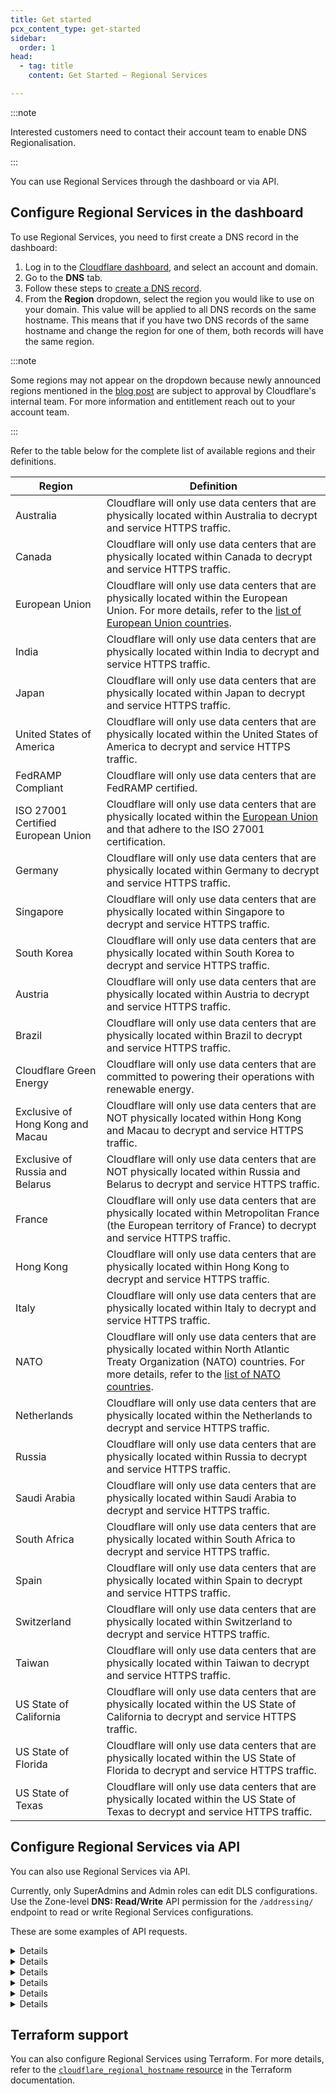 ```yaml
---
title: Get started
pcx_content_type: get-started
sidebar:
  order: 1
head:
  - tag: title
    content: Get Started — Regional Services

---
```



:::note


Interested customers need to contact their account team to enable DNS Regionalisation.


:::

You can use Regional Services through the dashboard or via API.

## Configure Regional Services in the dashboard

To use Regional Services, you need to first create a DNS record in the dashboard:

1. Log in to the [Cloudflare dashboard](https://dash.cloudflare.com/), and select an account and domain.
2. Go to the **DNS** tab.
3. Follow these steps to [create a DNS record](/dns/manage-dns-records/how-to/create-dns-records/).
4. From the **Region** dropdown, select the region you would like to use on your domain. This value will be applied to all DNS records on the same hostname. This means that if you have two DNS records of the same hostname and change the region for one of them, both records will have the same region.

:::note


Some regions may not appear on the dropdown because newly announced regions mentioned in the [blog post](https://blog.cloudflare.com/expanding-regional-services-configuration-flexibility-for-customers) are subject to approval by Cloudflare's internal team. For more information and entitlement reach out to your account team.


:::

Refer to the table below for the complete list of available regions and their definitions.

| Region                             | Definition                                                                                                                                                                                                                                         |
| ---------------------------------- | -------------------------------------------------------------------------------------------------------------------------------------------------------------------------------------------------------------------------------------------------- |
| Australia                          | Cloudflare will only use data centers that are physically located within Australia to decrypt and service HTTPS traffic.                                                                                                                           |
| Canada                             | Cloudflare will only use data centers that are physically located within Canada to decrypt and service HTTPS traffic.                                                                                                                              |
| European Union                     | Cloudflare will only use data centers that are physically located within the European Union. For more details, refer to the [list of European Union countries](https://european-union.europa.eu/principles-countries-history/country-profiles_en). |
| India                              | Cloudflare will only use data centers that are physically located within India to decrypt and service HTTPS traffic.                                                                                                                               |
| Japan                              | Cloudflare will only use data centers that are physically located within Japan to decrypt and service HTTPS traffic.                                                                                                                               |
| United States of America           | Cloudflare will only use data centers that are physically located within the United States of America to decrypt and service HTTPS traffic.                                                                                                        |
| FedRAMP Compliant                  | Cloudflare will only use data centers that are FedRAMP certified.                                                                                                                                                                                  |
| ISO 27001 Certified European Union | Cloudflare will only use data centers that are physically located within the [European Union](https://european-union.europa.eu/principles-countries-history/country-profiles_en) and that adhere to the ISO 27001 certification.                   |
| Germany                            | Cloudflare will only use data centers that are physically located within Germany to decrypt and service HTTPS traffic.                                                                                                                             |
| Singapore                          | Cloudflare will only use data centers that are physically located within Singapore to decrypt and service HTTPS traffic.                                                                                                                           |
| South Korea                        | Cloudflare will only use data centers that are physically located within South Korea to decrypt and service HTTPS traffic.                                                                                                                         |
| Austria                            | Cloudflare will only use data centers that are physically located within Austria to decrypt and service HTTPS traffic.                                                                                                                             |
| Brazil                             | Cloudflare will only use data centers that are physically located within Brazil to decrypt and service HTTPS traffic.                                                                                                                              |
| Cloudflare Green Energy            | Cloudflare will only use data centers that are committed to powering their operations with renewable energy.                                                                                                                                       |
| Exclusive of Hong Kong and Macau   | Cloudflare will only use data centers that are NOT physically located within Hong Kong and Macau to decrypt and service HTTPS traffic.                                                                                                             |
| Exclusive of Russia and Belarus    | Cloudflare will only use data centers that are NOT physically located within Russia and Belarus to decrypt and service HTTPS traffic.                                                                                                              |
| France                             | Cloudflare will only use data centers that are physically located within Metropolitan France (the European territory of France) to decrypt and service HTTPS traffic.                                                                              |
| Hong Kong                          | Cloudflare will only use data centers that are physically located within Hong Kong to decrypt and service HTTPS traffic.                                                                                                                           |
| Italy                              | Cloudflare will only use data centers that are physically located within Italy to decrypt and service HTTPS traffic.                                                                                                                               |
| NATO                               | Cloudflare will only use data centers that are physically located within North Atlantic Treaty Organization (NATO) countries. For more details, refer to the [list of NATO countries](https://www.nato.int/nato-welcome/).                         |
| Netherlands                        | Cloudflare will only use data centers that are physically located within the Netherlands to decrypt and service HTTPS traffic.                                                                                                                     |
| Russia                             | Cloudflare will only use data centers that are physically located within Russia to decrypt and service HTTPS traffic.                                                                                                                              |
| Saudi Arabia                       | Cloudflare will only use data centers that are physically located within Saudi Arabia to decrypt and service HTTPS traffic.                                                                                                                        |
| South Africa                       | Cloudflare will only use data centers that are physically located within South Africa to decrypt and service HTTPS traffic.                                                                                                                        |
| Spain                              | Cloudflare will only use data centers that are physically located within Spain to decrypt and service HTTPS traffic.                                                                                                                               |
| Switzerland                        | Cloudflare will only use data centers that are physically located within Switzerland to decrypt and service HTTPS traffic.                                                                                                                         |
| Taiwan                             | Cloudflare will only use data centers that are physically located within Taiwan to decrypt and service HTTPS traffic.                                                                                                                              |
| US State of California             | Cloudflare will only use data centers that are physically located within the US State of California to decrypt and service HTTPS traffic.                                                                                                          |
| US State of Florida                | Cloudflare will only use data centers that are physically located within the US State of Florida to decrypt and service HTTPS traffic.                                                                                                             |
| US State of Texas                  | Cloudflare will only use data centers that are physically located within the US State of Texas to decrypt and service HTTPS traffic.                                                                                                               |

## Configure Regional Services via API

You can also use Regional Services via API.

Currently, only SuperAdmins and Admin roles can edit DLS configurations. Use the Zone-level **DNS: Read/Write** API permission for the `/addressing/` endpoint to read or write Regional Services configurations.

These are some examples of API requests.

<Details header="List all the available regions">

```bash title="Request"
curl "https://api.cloudflare.com/client/v4/accounts/{account_id}/addressing/regional_hostnames/regions" \
--header "Authorization: Bearer <API_TOKEN>" | jq .
```

```json title="Response"
{
  "success": true,
  "errors": [],
  "result": [
    {
      "key": "ca",
      "label": "Canada"
    },
    {
      "key": "eu",
      "label": "Europe"
    }
  ],
  "messages": []
}
```


</Details>


<Details header="Create a new regional hostname entry">

```bash title="Request"
curl "https://api.cloudflare.com/client/v4/zones/{zone_id}/addressing/regional_hostnames" \
--header "Authorization: Bearer <API_TOKEN>" \
--header "Content-Type: application/json" \
--data '{"hostname": "ca.regional.ipam.rocks", "region_key": "ca"}' | jq .
```

```json title="Response"
{
  "success": true,
  "errors": [],
  "result": {
    "hostname": "ca.regional.ipam.rocks",
    "region_key": "ca",
    "created_on": "2023-01-13T23:59:45.276558Z"
  },
  "messages": []
}
```


</Details>


<Details header="List all regional hostnames for a zone or get a specific one">

```bash title="Request"
curl "https://api.cloudflare.com/client/v4/zones/{zone_id}/addressing/regional_hostnames" \
--header "Authorization: Bearer <API_TOKEN>" | jq .
```

```json title="Response"
{
  "success": true,
  "errors": [],
  "result": [
    {
      "hostname": "ca.regional.ipam.rocks",
      "region_key": "ca",
      "created_on": "2023-01-14T00:47:57.060267Z"
    }
  ],
  "messages": []
}
```


</Details>


<Details header="List all regional hostnames for a specific zone">

```bash title="Request"
curl "https://api.cloudflare.com/client/v4/zones/{zone_id}/addressing/regional_hostnames/ca.regional.ipam.rocks" \
--header "Authorization: Bearer <API_TOKEN>" | jq .
```

```json title="Response"
{
  "success": true,
  "errors": [],
  "result": {
    "hostname": "ca.regional.ipam.rocks",
    "region_key": "ca",
    "created_on": "2023-01-13T23:59:45.276558Z"
  },
  "messages": []
}
```


</Details>


<Details header="Patch the region for a specific hostname">

```bash title="Request"
curl --request PATCH \
"https://api.cloudflare.com/client/v4/zones/{zone_id}/addressing/regional_hostnames/ca.regional.ipam.rocks" \
--header "Authorization: Bearer <API_TOKEN>" \
--header "Content-Type: application/json" \
--data '{"region_key": "eu"}' | jq .
```

```json title="Response"
{
  "success": true,
  "errors": [],
  "result": {
    "hostname": "ca.regional.ipam.rocks",
    "region_key": "eu",
    "created_on": "2023-01-13T23:59:45.276558Z"
  },
  "messages": []
}
```


</Details>


<Details header="Delete the region configuration">

```bash title="Request"
curl --request DELETE \
"https://api.cloudflare.com/client/v4/zones/{zone_id}/addressing/regional_hostnames/ca.regional.ipam.rocks" \
--header "Authorization: Bearer <API_TOKEN>" | jq .
```

```json title="Response"
{
  "success": true,
  "errors": [],
  "result": null,
  "messages": []
}
```


</Details>

## Terraform support

You can also configure Regional Services using Terraform. For more details, refer to the [`cloudflare_regional_hostname` resource](https://registry.terraform.io/providers/cloudflare/cloudflare/latest/docs/resources/regional_hostname) in the Terraform documentation.
